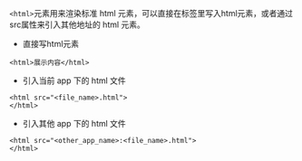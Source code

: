 
`<html>`元素用来渲染标准 html 元素，可以直接在标签里写入html元素，或者通过src属性来引入其他地址的 html 元素。
	
* 直接写html元素

 ```
<html>展示内容</html>
```

* 引入当前 app 下的 html 文件

 ```
<html src="<file_name>.html">
</html>
```

* 引入其他 app 下的 html 文件
```
<html src="<other_app_name>:<file_name>.html">
</html>
```